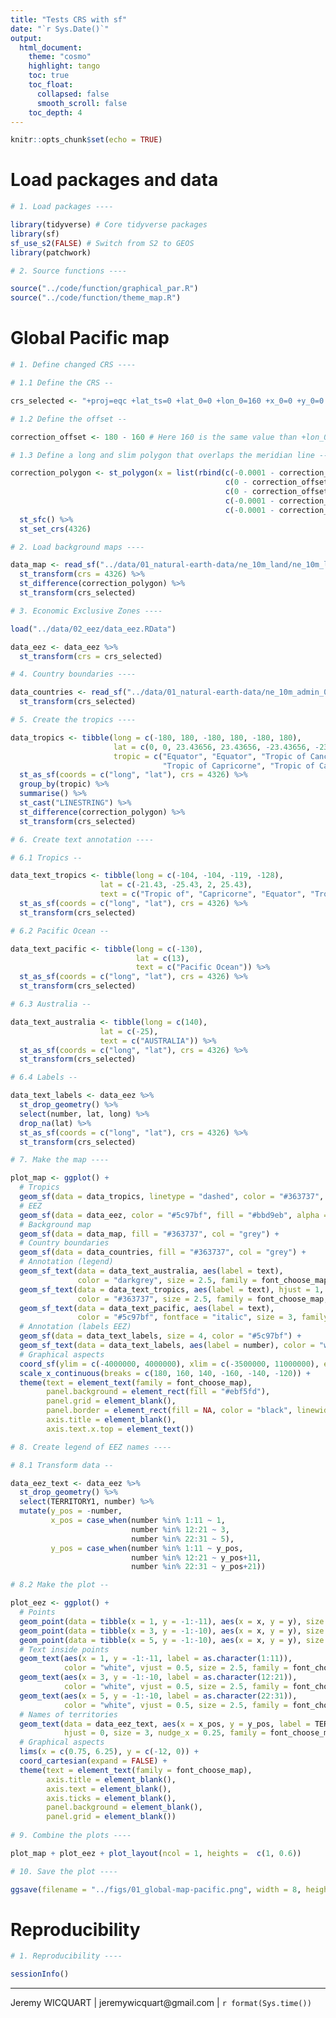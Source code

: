 ```yaml
---
title: "Tests CRS with sf"
date: "`r Sys.Date()`"
output: 
  html_document:
    theme: "cosmo"
    highlight: tango
    toc: true
    toc_float:
      collapsed: false
      smooth_scroll: false
    toc_depth: 4
---
```


```r
knitr::opts_chunk$set(echo = TRUE)
```

# Load packages and data

```r

# 1. Load packages ----

library(tidyverse) # Core tidyverse packages
library(sf)
sf_use_s2(FALSE) # Switch from S2 to GEOS
library(patchwork)

# 2. Source functions ----

source("../code/function/graphical_par.R")
source("../code/function/theme_map.R")

```

# Global Pacific map

```r

# 1. Define changed CRS ----

# 1.1 Define the CRS --

crs_selected <- "+proj=eqc +lat_ts=0 +lat_0=0 +lon_0=160 +x_0=0 +y_0=0 +datum=WGS84 +units=m +no_defs"

# 1.2 Define the offset --

correction_offset <- 180 - 160 # Here 160 is the same value than +lon_0 from crs_selected

# 1.3 Define a long and slim polygon that overlaps the meridian line --

correction_polygon <- st_polygon(x = list(rbind(c(-0.0001 - correction_offset, 90),
                                                c(0 - correction_offset, 90),
                                                c(0 - correction_offset, -90),
                                                c(-0.0001 - correction_offset, -90),
                                                c(-0.0001 - correction_offset, 90)))) %>%
  st_sfc() %>%
  st_set_crs(4326)

# 2. Load background maps ----

data_map <- read_sf("../data/01_natural-earth-data/ne_10m_land/ne_10m_land.shp") %>% 
  st_transform(crs = 4326) %>% 
  st_difference(correction_polygon) %>% 
  st_transform(crs_selected)

# 3. Economic Exclusive Zones ----

load("../data/02_eez/data_eez.RData")

data_eez <- data_eez %>% 
  st_transform(crs = crs_selected)

# 4. Country boundaries ----

data_countries <- read_sf("../data/01_natural-earth-data/ne_10m_admin_0_countries/ne_10m_admin_0_countries.shp") %>% 
  st_transform(crs_selected)

# 5. Create the tropics ----

data_tropics <- tibble(long = c(-180, 180, -180, 180, -180, 180), 
                       lat = c(0, 0, 23.43656, 23.43656, -23.43656, -23.43656), 
                       tropic = c("Equator", "Equator", "Tropic of Cancer", "Tropic of Cancer",
                                  "Tropic of Capricorne", "Tropic of Capricorne")) %>% 
  st_as_sf(coords = c("long", "lat"), crs = 4326) %>% 
  group_by(tropic) %>% 
  summarise() %>% 
  st_cast("LINESTRING") %>% 
  st_difference(correction_polygon) %>% 
  st_transform(crs_selected)

# 6. Create text annotation ----

# 6.1 Tropics --

data_text_tropics <- tibble(long = c(-104, -104, -119, -128),
                    lat = c(-21.43, -25.43, 2, 25.43),
                    text = c("Tropic of", "Capricorne", "Equator", "Tropic of Cancer")) %>% 
  st_as_sf(coords = c("long", "lat"), crs = 4326) %>% 
  st_transform(crs_selected)

# 6.2 Pacific Ocean --

data_text_pacific <- tibble(long = c(-130),
                            lat = c(13),
                            text = c("Pacific Ocean")) %>% 
  st_as_sf(coords = c("long", "lat"), crs = 4326) %>% 
  st_transform(crs_selected)

# 6.3 Australia --

data_text_australia <- tibble(long = c(140),
                    lat = c(-25),
                    text = c("AUSTRALIA")) %>% 
  st_as_sf(coords = c("long", "lat"), crs = 4326) %>% 
  st_transform(crs_selected)

# 6.4 Labels --

data_text_labels <- data_eez %>%
  st_drop_geometry() %>% 
  select(number, lat, long) %>% 
  drop_na(lat) %>% 
  st_as_sf(coords = c("long", "lat"), crs = 4326) %>% 
  st_transform(crs_selected)

# 7. Make the map ----

plot_map <- ggplot() +
  # Tropics
  geom_sf(data = data_tropics, linetype = "dashed", color = "#363737", linewidth = 0.25) +
  # EEZ
  geom_sf(data = data_eez, color = "#5c97bf", fill = "#bbd9eb", alpha = 0.75) +
  # Background map
  geom_sf(data = data_map, fill = "#363737", col = "grey") +
  # Country boundaries
  geom_sf(data = data_countries, fill = "#363737", col = "grey") +
  # Annotation (legend)
  geom_sf_text(data = data_text_australia, aes(label = text), 
               color = "darkgrey", size = 2.5, family = font_choose_map) +
  geom_sf_text(data = data_text_tropics, aes(label = text), hjust = 1,
               color = "#363737", size = 2.5, family = font_choose_map, fontface = "italic") +
  geom_sf_text(data = data_text_pacific, aes(label = text), 
               color = "#5c97bf", fontface = "italic", size = 3, family = font_choose_map) +
  # Annotation (labels EEZ)
  geom_sf(data = data_text_labels, size = 4, color = "#5c97bf") +
  geom_sf_text(data = data_text_labels, aes(label = number), color = "white", size = 2) +
  # Graphical aspects
  coord_sf(ylim = c(-4000000, 4000000), xlim = c(-3500000, 11000000), expand = FALSE) +
  scale_x_continuous(breaks = c(180, 160, 140, -160, -140, -120)) +
  theme(text = element_text(family = font_choose_map),
        panel.background = element_rect(fill = "#ebf5fd"),
        panel.grid = element_blank(),
        panel.border = element_rect(fill = NA, color = "black", linewidth = 1),
        axis.title = element_blank(),
        axis.text.x.top = element_text())

# 8. Create legend of EEZ names ----

# 8.1 Transform data --

data_eez_text <- data_eez %>% 
  st_drop_geometry() %>% 
  select(TERRITORY1, number) %>% 
  mutate(y_pos = -number,
         x_pos = case_when(number %in% 1:11 ~ 1,
                           number %in% 12:21 ~ 3,
                           number %in% 22:31 ~ 5),
         y_pos = case_when(number %in% 1:11 ~ y_pos,
                           number %in% 12:21 ~ y_pos+11,
                           number %in% 22:31 ~ y_pos+21))

# 8.2 Make the plot --

plot_eez <- ggplot() +
  # Points
  geom_point(data = tibble(x = 1, y = -1:-11), aes(x = x, y = y), size = 6, color = "#5c97bf") +
  geom_point(data = tibble(x = 3, y = -1:-10), aes(x = x, y = y), size = 6, color = "#5c97bf") +
  geom_point(data = tibble(x = 5, y = -1:-10), aes(x = x, y = y), size = 6, color = "#5c97bf") +
  # Text inside points
  geom_text(aes(x = 1, y = -1:-11, label = as.character(1:11)), 
            color = "white", vjust = 0.5, size = 2.5, family = font_choose_map) +
  geom_text(aes(x = 3, y = -1:-10, label = as.character(12:21)), 
            color = "white", vjust = 0.5, size = 2.5, family = font_choose_map) +
  geom_text(aes(x = 5, y = -1:-10, label = as.character(22:31)), 
            color = "white", vjust = 0.5, size = 2.5, family = font_choose_map) +
  # Names of territories
  geom_text(data = data_eez_text, aes(x = x_pos, y = y_pos, label = TERRITORY1),
            hjust = 0, size = 3, nudge_x = 0.25, family = font_choose_map) +
  # Graphical aspects
  lims(x = c(0.75, 6.25), y = c(-12, 0)) +
  coord_cartesian(expand = FALSE) +
  theme(text = element_text(family = font_choose_map), 
        axis.title = element_blank(),
        axis.text = element_blank(),
        axis.ticks = element_blank(),
        panel.background = element_blank(),
        panel.grid = element_blank())
  
# 9. Combine the plots ----

plot_map + plot_eez + plot_layout(ncol = 1, heights =  c(1, 0.6))

# 10. Save the plot ----

ggsave(filename = "../figs/01_global-map-pacific.png", width = 8, height = 7.75, dpi = 600)

```

# Reproducibility

```r

# 1. Reproducibility ----

sessionInfo()

```

---
Jeremy WICQUART | jeremywicquart@gmail.com | `r format(Sys.time())`